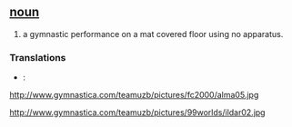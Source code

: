 == [[noun]] ==
# a gymnastic performance on a mat covered floor using no apparatus.

=== Translations ===

*[[]]: [[]]

http://www.gymnastica.com/teamuzb/pictures/fc2000/alma05.jpg

http://www.gymnastica.com/teamuzb/pictures/99worlds/ildar02.jpg